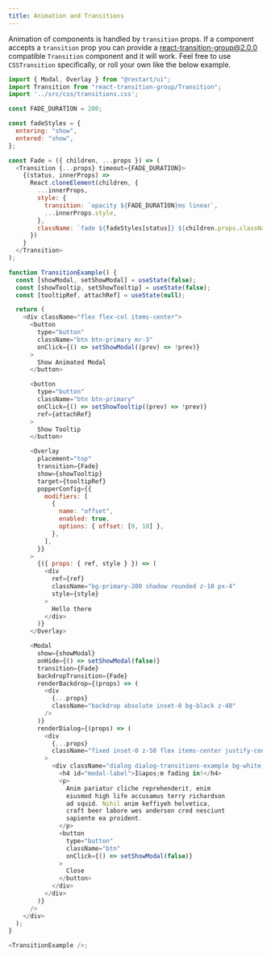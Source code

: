 ```yaml
---
title: Animation and Transitions
---
```


Animation of components is handled by `transition` props. If
a component accepts a `transition` prop you can provide
a [react-transition-group@2.0.0](https://github.com/reactjs/react-transition-group)
compatible `Transition` component and it will work. Feel free to use `CSSTransition`
specifically, or roll your own like the below example.

```js live
import { Modal, Overlay } from "@restart/ui";
import Transition from "react-transition-group/Transition";
import '../src/css/transitions.css';

const FADE_DURATION = 200;

const fadeStyles = {
  entering: "show",
  entered: "show",
};

const Fade = ({ children, ...props }) => (
  <Transition {...props} timeout={FADE_DURATION}>
    {(status, innerProps) =>
      React.cloneElement(children, {
        ...innerProps,
        style: {
          transition: `opacity ${FADE_DURATION}ms linear`,
          ...innerProps.style,
        },
        className: `fade ${fadeStyles[status]} ${children.props.className}`,
      })
    }
  </Transition>
);

function TransitionExample() {
  const [showModal, setShowModal] = useState(false);
  const [showTooltip, setShowTooltip] = useState(false);
  const [tooltipRef, attachRef] = useState(null);

  return (
    <div className="flex flex-col items-center">
      <button
        type="button"
        className="btn btn-primary mr-3"
        onClick={() => setShowModal((prev) => !prev)}
      >
        Show Animated Modal
      </button>

      <button
        type="button"
        className="btn btn-primary"
        onClick={() => setShowTooltip((prev) => !prev)}
        ref={attachRef}
      >
        Show Tooltip
      </button>

      <Overlay
        placement="top"
        transition={Fade}
        show={showTooltip}
        target={tooltipRef}
        popperConfig={{
          modifiers: [
            {
              name: "offset",
              enabled: true,
              options: { offset: [0, 10] },
            },
          ],
        }}
      >
        {({ props: { ref, style } }) => (
          <div
            ref={ref}
            className="bg-primary-200 shadow rounded z-10 px-4"
            style={style}
          >
            Hello there
          </div>
        )}
      </Overlay>

      <Modal
        show={showModal}
        onHide={() => setShowModal(false)}
        transition={Fade}
        backdropTransition={Fade}
        renderBackdrop={(props) => (
          <div
            {...props}
            className="backdrop absolute inset-0 bg-black z-40"
          />
        )}
        renderDialog={(props) => (
          <div
            {...props}
            className="fixed inset-0 z-50 flex items-center justify-center pointer-events-none"
          >
            <div className="dialog dialog-transitions-example bg-white shadow rounded-lg pointer-events-auto">
              <h4 id="modal-label">I&apos;m fading in!</h4>
              <p>
                Anim pariatur cliche reprehenderit, enim
                eiusmod high life accusamus terry richardson
                ad squid. Nihil anim keffiyeh helvetica,
                craft beer labore wes anderson cred nesciunt
                sapiente ea proident.
              </p>
              <button
                type="button"
                className="btn"
                onClick={() => setShowModal(false)}
              >
                Close
              </button>
            </div>
          </div>
        )}
      />
    </div>
  );
}

<TransitionExample />;
```
